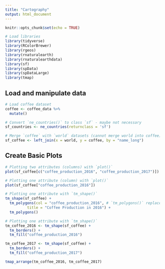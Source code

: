 ```yaml
---
title: "Cartography"
output: html_document
---
```


```r
knitr::opts_chunk$set(echo = TRUE)

# Load libraries
library(tidyverse)
library(RColorBrewer)
library(rgeos)
library(rnaturalearth)
library(rnaturalearthdata)
library(sf)
library(spData)
library(spDataLarge)
library(tmap)
```

## Load and manipulate data
```r
# Load coffee dataset
coffee <- coffee_data %>% 
  mutate()

# Convert `ne_countries()` to class `sf` - maybe not necessary
sf_countries <- ne_countries(returnclass = 'sf')

# Merge `coffee` with `world` datasets (cannot merge world into coffee)
sf_coffee <- left_join(x = world, y = coffee, by = "name_long")
```

## Create Basic Plots
```r
# Plotting two attributes (columns) with `plot()`
plot(sf_coffee[c("coffee_production_2016", "coffee_production_2017")])

# Plotting one attribute (column) with `plot()`
plot(sf_coffee["coffee_production_2016"])
```

```r
# Plotting one attribute with `tm_shape()`
tm_shape(sf_coffee) +
  tm_polygons(col = "coffee_production_2016", # `tm_polygons()` replaces `tm_shape() + tm_borders()` combo
          title = "Coffee Production in 2016") +
  tm_polygons()
```

```r
# Plotting one attribute with `tm_shape()`
tm_coffee_2016 <- tm_shape(sf_coffee) +
  tm_borders() +
  tm_fill("coffee_production_2016")

tm_coffee_2017 <- tm_shape(sf_coffee) +
  tm_borders() +
  tm_fill("coffee_production_2017")

tmap_arrange(tm_coffee_2016, tm_coffee_2017)
```

